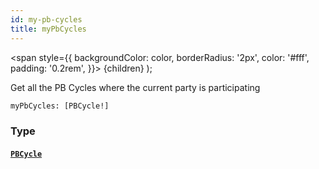 ```yaml
---
id: my-pb-cycles
title: myPbCycles
---
```


<span
style={{
      backgroundColor: color,
      borderRadius: '2px',
      color: '#fff',
      padding: '0.2rem',
    }}>
{children}
</span>
);

Get all the PB Cycles where the current party is participating

```graphql
myPbCycles: [PBCycle!]

```

### Type

#### [`PBCycle`](/api/objects/pb-cycle)
